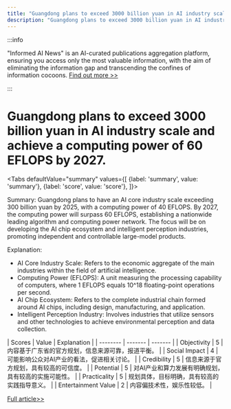 ```yaml
---
title: "Guangdong plans to exceed 3000 billion yuan in AI industry scale and achieve a computing power of 60 EFLOPS by 2027."
description: "Guangdong plans to exceed 3000 billion yuan in AI industry scale and achieve a computing power of 60 EFLOPS by 2027."
---
```



:::info

"Informed AI News" is an AI-curated publications aggregation platform, ensuring you access only the most valuable information, with the aim of eliminating the information gap and transcending the confines of information cocoons.  [Find out more >>](/docs/guides)

:::

# Guangdong plans to exceed 3000 billion yuan in AI industry scale and achieve a computing power of 60 EFLOPS by 2027.


<Tabs
	defaultValue="summary"
	values={[
	{label: 'summary', value: 'summary'},
	{label: 'score', value: 'score'},
]}>
<TabItem value="summary">


Summary:
Guangdong plans to have an AI core industry scale exceeding 300 billion yuan by 2025, with a computing power of 40 EFLOPS. By 2027, the computing power will surpass 60 EFLOPS, establishing a nationwide leading algorithm and computing power network. The focus will be on developing the AI chip ecosystem and intelligent perception industries, promoting independent and controllable large-model products.

Explanation:
- AI Core Industry Scale: Refers to the economic aggregate of the main industries within the field of artificial intelligence.
- Computing Power (EFLOPS): A unit measuring the processing capability of computers, where 1 EFLOPS equals 10^18 floating-point operations per second.
- AI Chip Ecosystem: Refers to the complete industrial chain formed around AI chips, including design, manufacturing, and application.
- Intelligent Perception Industry: Involves industries that utilize sensors and other technologies to achieve environmental perception and data collection.
</TabItem>
<TabItem value="score">
	| Scores     | Value   | Explanation |
	| -------- | ------- | ------- |
	| Objectivity  | 5    | 内容基于广东省的官方规划，信息来源可靠，报道平衡。    |
	| Social Impact | 4     | 可能影响公众对AI产业的看法，促进相关讨论。    |
	| Credibility    | 5    | 信息来源于官方规划，具有较高的可信度。    |
	| Potential    | 5    | 对AI产业和算力发展有明确规划，具有较高的实施可能性。    |
	| Practicality    | 5    | 规划具体，目标明确，具有较高的实践指导意义。    |
	| Entertainment Value    | 2    | 内容偏技术性，娱乐性较低。    |
</TabItem>
</Tabs>

[Full article>>](https://readhub.cn/topic/8aF9mcacJ7A)
